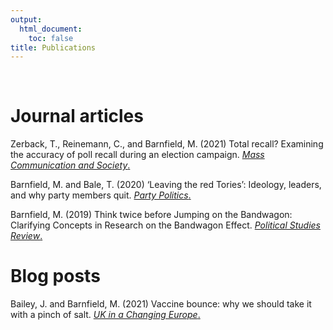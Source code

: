 ```yaml
---
output:
  html_document: 
    toc: false
title: Publications
---
```

   
<br />   
         
         
# Journal articles

Zerback, T., Reinemann, C., and Barnfield, M. (2021) Total recall? Examining the accuracy of poll recall during an election campaign. [*Mass Communication and Society*.](https://www.tandfonline.com/doi/full/10.1080/15205436.2021.1936559)

Barnfield, M. and Bale, T. (2020) ‘Leaving the red Tories’: Ideology, leaders, and why party members quit. [*Party Politics*.](https://journals.sagepub.com/doi/full/10.1177/1354068820962035)

Barnfield, M. (2019) Think twice before Jumping on the Bandwagon: Clarifying Concepts in Research on the Bandwagon Effect. [*Political Studies Review*.](https://journals.sagepub.com/doi/full/10.1177/1478929919870691)

# Blog posts

Bailey, J. and Barnfield, M. (2021) Vaccine bounce: why we should take it with a pinch of salt. [*UK in a Changing Europe*.](https://ukandeu.ac.uk/vaccine-bounce-why-we-should-take-it-with-a-pinch-of-salt/)